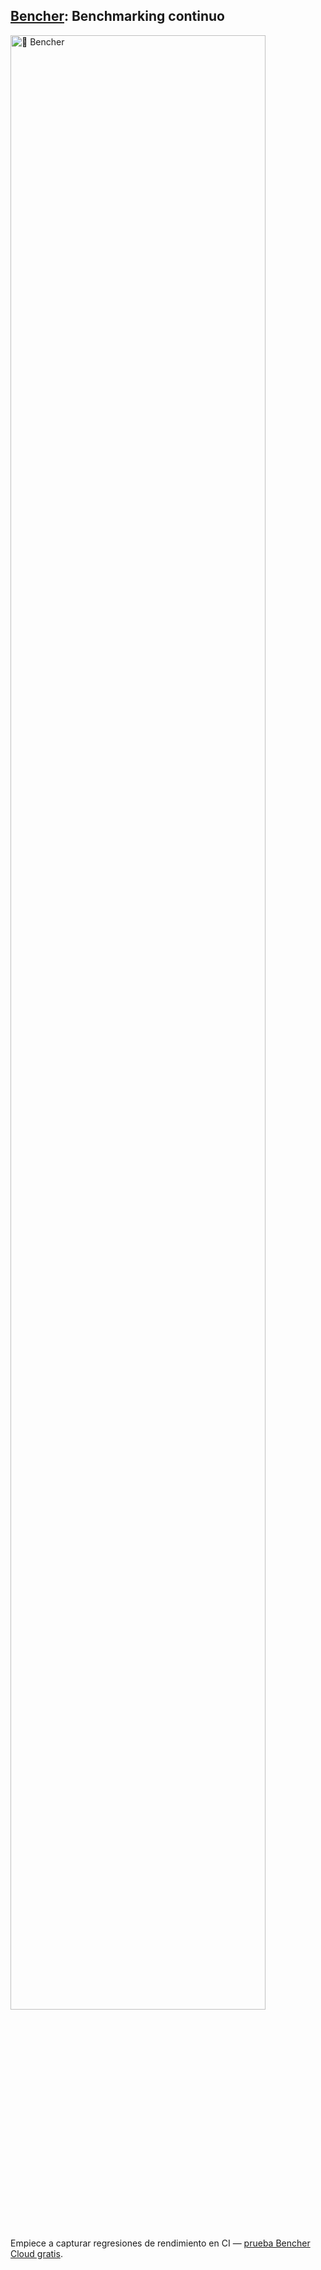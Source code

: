 
## [Bencher](/pricing): Benchmarking continuo
<div class="content has-text-centered">
    <a href="/pricing">
        <img src={BENCHER_WORDMARK} width="90%" alt="🐰 Bencher" />
    </a>
</div>

<BencherIntro />

Empiece a capturar regresiones de rendimiento en CI — [prueba Bencher Cloud gratis](/pricing).
